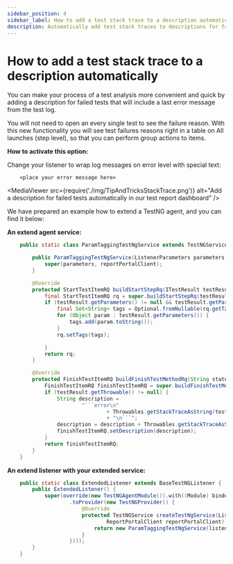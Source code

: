 ```yaml
---
sidebar_position: 4
sidebar_label: How to add a test stack trace to a description automatically
description: Automatically add test stack traces to descriptions for faster test failure analysis in ReportPortal test automation reporting tools.
---
```


# How to add a test stack trace to a description automatically

You can make your process of a test analysis more convenient and quick by adding a description for failed tests that will include a last error message from the test log.

You will not need to open an every single test to see the failure reason. With this new functionality you will see test failures reasons right in a table on All launches (step level), so that you can perform group actions to items.

**How to activate this option:**

Change your listener to wrap log messages on error level with special text:

```error
    <place your error message here>
```

<MediaViewer src={require('./img/TipAndTricksStackTrace.png')} alt="Add a description for failed tests automatically in our test report dashboard" />

We have prepared an example how to extend a TestNG agent, and you can find it below:

**An extend agent service:**
```java
    public static class ParamTaggingTestNgService extends TestNGService {

        public ParamTaggingTestNgService(ListenerParameters parameters, ReportPortalClient reportPortalClient) {
            super(parameters, reportPortalClient);
        }

        @Override
        protected StartTestItemRQ buildStartStepRq(ITestResult testResult) {
            final StartTestItemRQ rq = super.buildStartStepRq(testResult);
            if (testResult.getParameters() != null && testResult.getParameters().length != 0) {
                final Set<String> tags = Optional.fromNullable(rq.getTags()).or(new HashSet<>());
                for (Object param : testResult.getParameters()) {
                    tags.add(param.toString());
                }
                rq.setTags(tags);

            }
            return rq;
        }

        @Override
        protected FinishTestItemRQ buildFinishTestMethodRq(String status, ITestResult testResult) {
            FinishTestItemRQ finishTestItemRQ = super.buildFinishTestMethodRq(status, testResult);
            if (testResult.getThrowable() != null) {
                String description =
                        "```error\n"
                                + Throwables.getStackTraceAsString(testResult.getThrowable())
                                + "\n```";
                description = description + Throwables.getStackTraceAsString(testResult.getThrowable());
                finishTestItemRQ.setDescription(description);
            }
            return finishTestItemRQ;
        }
    }
```

**An extend listener with your extended service:**
```java
    public static class ExtendedListener extends BaseTestNGListener {
        public ExtendedListener() {
            super(override(new TestNGAgentModule()).with((Module) binder -> binder.bind(ITestNGService.class)
                    .toProvider(new TestNGProvider() {
                        @Override
                        protected TestNGService createTestNgService(ListenerParameters listenerParameters,
                                ReportPortalClient reportPortalClient) {
                            return new ParamTaggingTestNgService(listenerParameters, reportPortalClient);
                        }
                    })));
        }
    }
```
